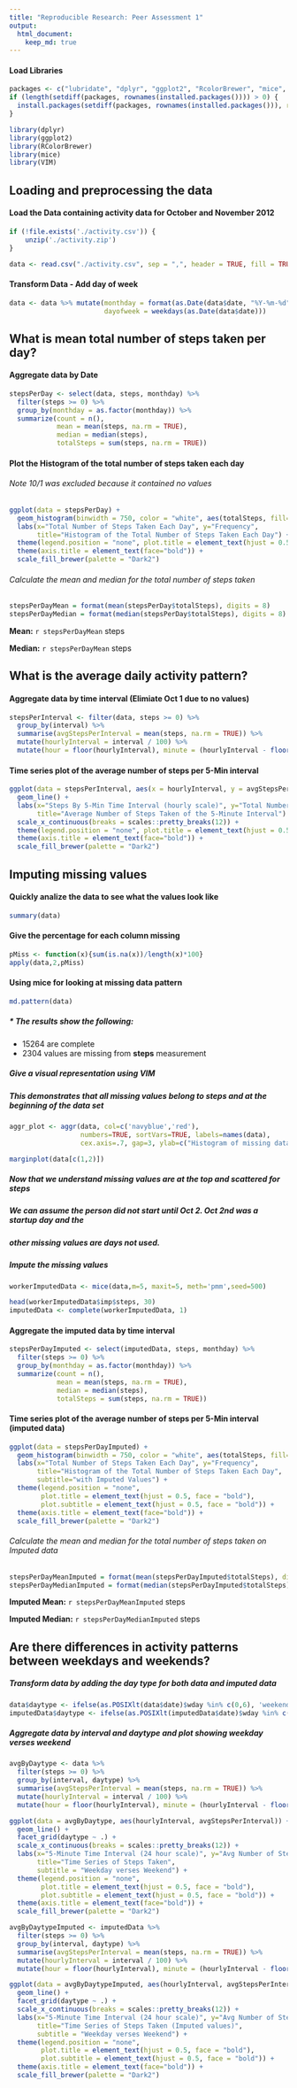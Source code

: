 ```yaml
---
title: "Reproducible Research: Peer Assessment 1"
output: 
  html_document:
    keep_md: true
---
```

#### Load Libraries
```r
packages <- c("lubridate", "dplyr", "ggplot2", "RcolorBrewer", "mice", "VIM")
if (length(setdiff(packages, rownames(installed.packages()))) > 0) {
  install.packages(setdiff(packages, rownames(installed.packages())), repos = "http://cran.us.r-project.org")  
}

library(dplyr)
library(ggplot2)
library(RColorBrewer)
library(mice)
library(VIM)
```

## Loading and preprocessing the data
#### Load the Data containing activity data for October and November 2012
```r
if (!file.exists('./activity.csv')) {
    unzip('./activity.zip')
}

data <- read.csv("./activity.csv", sep = ",", header = TRUE, fill = TRUE)
```

#### Transform Data - Add day of week
```r
data <- data %>% mutate(monthday = format(as.Date(data$date, "%Y-%m-%d"), format = "%m-%d"),
                        dayofweek = weekdays(as.Date(data$date)))
```
## What is mean total number of steps taken per day?

#### Aggregate data by Date
```r
stepsPerDay <- select(data, steps, monthday) %>% 
  filter(steps >= 0) %>% 
  group_by(monthday = as.factor(monthday)) %>% 
  summarize(count = n(), 
            mean = mean(steps, na.rm = TRUE),
            median = median(steps),
            totalSteps = sum(steps, na.rm = TRUE))
```

#### Plot the Histogram of the total number of steps taken each day
###### *Note 10/1 was excluded because it contained no values*
```r
ggplot(data = stepsPerDay) + 
  geom_histogram(binwidth = 750, color = "white", aes(totalSteps, fill=totalSteps)) +
  labs(x="Total Number of Steps Taken Each Day", y="Frequency",
       title="Histogram of the Total Number of Steps Taken Each Day") +
  theme(legend.position = "none", plot.title = element_text(hjust = 0.5)) +
  theme(axis.title = element_text(face="bold")) +
  scale_fill_brewer(palette = "Dark2")
```
###### Calculate the mean and median for the total number of steps taken
```r
stepsPerDayMean = format(mean(stepsPerDay$totalSteps), digits = 8)
stepsPerDayMedian = format(median(stepsPerDay$totalSteps), digits = 8)
```
####### **Mean:** `r stepsPerDayMean` steps
####### **Median:** `r stepsPerDayMean` steps

## What is the average daily activity pattern?

#### Aggregate data by time interval (Elimiate Oct 1 due to no values)
```r
stepsPerInterval <- filter(data, steps >= 0) %>%
  group_by(interval) %>%
  summarise(avgStepsPerInterval = mean(steps, na.rm = TRUE)) %>%
  mutate(hourlyInterval = interval / 100) %>%
  mutate(hour = floor(hourlyInterval), minute = (hourlyInterval - floor(hourlyInterval)) * 100)
```

#### Time series plot of the average number of steps per 5-Min interval
```r
ggplot(data = stepsPerInterval, aes(x = hourlyInterval, y = avgStepsPerInterval)) + 
  geom_line() +
  labs(x="Steps By 5-Min Time Interval (hourly scale)", y="Total Number of Steps",
       title="Average Number of Steps Taken of the 5-Minute Interval") + 
  scale_x_continuous(breaks = scales::pretty_breaks(12)) +
  theme(legend.position = "none", plot.title = element_text(hjust = 0.5)) +
  theme(axis.title = element_text(face="bold")) +
  scale_fill_brewer(palette = "Dark2")
```

## Imputing missing values
#### Quickly analize the data to see what the values look like
```r
summary(data)
```

#### Give the percentage for each column missing
```r
pMiss <- function(x){sum(is.na(x))/length(x)*100}
apply(data,2,pMiss)
```

#### Using mice for looking at missing data pattern
```r
md.pattern(data)
```
##### * The results show the following:
+ 15264 are complete
+ 2304 values are missing from **steps** measurement

##### Give a visual representation using VIM
##### This demonstrates that all missing values belong to **steps** and at the beginning of the data set

```r
aggr_plot <- aggr(data, col=c('navyblue','red'),
                  numbers=TRUE, sortVars=TRUE, labels=names(data),
                  cex.axis=.7, gap=3, ylab=c("Histogram of missing data","Pattern"))

marginplot(data[c(1,2)])
```

##### Now that we understand missing values are at the top and scattered for steps
##### We can assume the person did not start until Oct 2.  Oct 2nd was a startup day and the
##### other missing values are days not used.

##### Impute the missing values
```r
workerImputedData <- mice(data,m=5, maxit=5, meth='pmm',seed=500)
```
```r
head(workerImputedData$imp$steps, 30)
imputedData <- complete(workerImputedData, 1)
```
#### Aggregate the imputed data by time interval
```r
stepsPerDayImputed <- select(imputedData, steps, monthday) %>% 
  filter(steps >= 0) %>% 
  group_by(monthday = as.factor(monthday)) %>% 
  summarize(count = n(), 
            mean = mean(steps, na.rm = TRUE),
            median = median(steps),
            totalSteps = sum(steps, na.rm = TRUE))
```
#### Time series plot of the average number of steps per 5-Min interval (imputed data)
```r
ggplot(data = stepsPerDayImputed) + 
  geom_histogram(binwidth = 750, color = "white", aes(totalSteps, fill=totalSteps)) +
  labs(x="Total Number of Steps Taken Each Day", y="Frequency",
       title="Histogram of the Total Number of Steps Taken Each Day",
       subtitle="with Imputed Values") +
  theme(legend.position = "none", 
        plot.title = element_text(hjust = 0.5, face = "bold"), 
        plot.subtitle = element_text(hjust = 0.5, face = "bold")) +
  theme(axis.title = element_text(face="bold")) +
  scale_fill_brewer(palette = "Dark2")
```

###### Calculate the mean and median for the total number of steps taken on Imputed data
```r
stepsPerDayMeanImputed = format(mean(stepsPerDayImputed$totalSteps), digits = 8)
stepsPerDayMedianImputed = format(median(stepsPerDayImputed$totalSteps), digits = 8)
```
####### **Imputed Mean:** `r stepsPerDayMeanImputed` steps
####### **Imputed Median:** `r stepsPerDayMedianImputed` steps

## Are there differences in activity patterns between weekdays and weekends?

##### Transform data by adding the day type for both data and imputed data
```r
data$daytype <- ifelse(as.POSIXlt(data$date)$wday %in% c(0,6), 'weekend','weekday')
imputedData$daytype <- ifelse(as.POSIXlt(imputedData$date)$wday %in% c(0,6), 'weekend','weekday')
```

##### Aggregate data by interval and daytype and plot showing weekday verses weekend
```r
avgByDaytype <- data %>%
  filter(steps >= 0) %>%
  group_by(interval, daytype) %>%
  summarise(avgStepsPerInterval = mean(steps, na.rm = TRUE)) %>%
  mutate(hourlyInterval = interval / 100) %>%
  mutate(hour = floor(hourlyInterval), minute = (hourlyInterval - floor(hourlyInterval)) * 100)

ggplot(data = avgByDaytype, aes(hourlyInterval, avgStepsPerInterval)) + 
  geom_line() +
  facet_grid(daytype ~ .) +
  scale_x_continuous(breaks = scales::pretty_breaks(12)) +
  labs(x="5-Minute Time Interval (24 hour scale)", y="Avg Number of Steps",
       title="Time Series of Steps Taken",
       subtitle = "Weekday verses Weekend") +
  theme(legend.position = "none", 
        plot.title = element_text(hjust = 0.5, face = "bold"), 
        plot.subtitle = element_text(hjust = 0.5, face = "bold")) +
  theme(axis.title = element_text(face="bold")) +
  scale_fill_brewer(palette = "Dark2")

avgByDaytypeImputed <- imputedData %>%
  filter(steps >= 0) %>%
  group_by(interval, daytype) %>%
  summarise(avgStepsPerInterval = mean(steps, na.rm = TRUE)) %>%
  mutate(hourlyInterval = interval / 100) %>%
  mutate(hour = floor(hourlyInterval), minute = (hourlyInterval - floor(hourlyInterval)) * 100)

ggplot(data = avgByDaytypeImputed, aes(hourlyInterval, avgStepsPerInterval)) + 
  geom_line() +
  facet_grid(daytype ~ .) +
  scale_x_continuous(breaks = scales::pretty_breaks(12)) +
  labs(x="5-Minute Time Interval (24 hour scale)", y="Avg Number of Steps",
       title="Time Series of Steps Taken (Imputed values)",
       subtitle = "Weekday verses Weekend") +
  theme(legend.position = "none", 
        plot.title = element_text(hjust = 0.5, face = "bold"), 
        plot.subtitle = element_text(hjust = 0.5, face = "bold")) +
  theme(axis.title = element_text(face="bold")) +
  scale_fill_brewer(palette = "Dark2")
```
